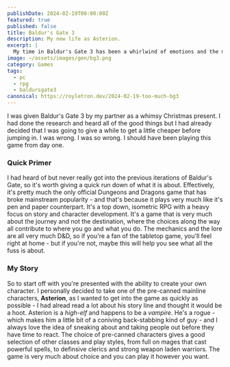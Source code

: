 ```yaml
---
publishDate: 2024-02-19T00:00:00Z
featured: true
published: false
title: Baldur's Gate 3
description: My new life as Asterion.
excerpt: |
  My time in Baldur's Gate 3 has been a whirlwind of emotions and the most surreal situations I have ever encounted in a videogame. From working out who murdered a clown, to deciding the fate of 7,000 vampires - it's been a wild ride from start to finish.
image: ~/assets/images/gen/bg3.png
category: Games
tags:
  - pc
  - rpg
  - baldursgate3
canonical: https://royletron.dev/2024-02-19-too-much-bg3
---
```


I was given Baldur's Gate 3 by my partner as a whimsy Christmas present. I had done the research and heard all of the good things but I had already decided that I was going to give a while to get a little cheaper before jumping in. I was wrong. I was so wrong. I should have been playing this game from day one.


### Quick Primer

I had heard of but never really got into the previous iterations of Baldur's Gate, so it's worth giving a quick run down of what it is about. Effectively, it's pretty much the only official Dungeons and Dragons game that has broke mainstream popularity - and that's because it plays very much like it's pen and paper counterpart. It's a top down, isometric RPG with a heavy focus on story and character development. It's a game that is very much about the journey and not the destination, where the choices along the way all contribute to where you go and what you do. The mechanics and the lore are all very much D&D, so if you're a fan of the tabletop game, you'll feel right at home - but if you're not, maybe this will help you see what all the fuss is about.

### My Story

So to start off with you're presented with the ability to create your own character. I personally decided to take one of the pre-canned mainline characters, **Asterion**, as I wanted to get into the game as quickly as possible - I had alread read a lot about his story line and thought it would be a hoot. Asterion is a _high-elf_ and happens to be a _vampire_. He's a rogue - which makes him a little bit of a coniving back-stabbing kind of guy - and I always love the idea of sneaking about and taking people out before they have time to react. The choice of pre-canned characters gives a good selection of other classes and play styles, from full on mages that cast powerful spells, to definsive clerics and strong weapon laden warriors. The game is very much about choice and you can play it however you want. 